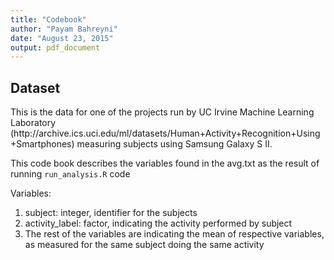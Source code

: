 ```yaml
---
title: "Codebook"
author: "Payam Bahreyni"
date: "August 23, 2015"
output: pdf_document
---
```


## Dataset

This is the data for one of the projects run by UC Irvine Machine Learning Laboratory (http://archive.ics.uci.edu/ml/datasets/Human+Activity+Recognition+Using+Smartphones) 
measuring subjects using Samsung Galaxy S II.

This code book describes the variables found in the avg.txt as the result of running
`run_analysis.R` code

Variables:

1. subject: integer, identifier for the subjects
2. activity_label: factor, indicating the activity performed by subject
3. The rest of the variables are indicating the mean of respective variables, as
measured for the same subject doing the same activity
